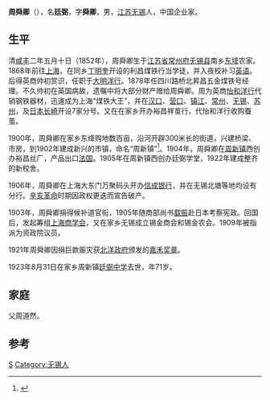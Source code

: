 {{Otheruses|other=名为周舜卿的其他人物|周臣 (嘉靖進士)}}
{{Infobox Person
| name   = 周舜卿
| image     = 
| image_size     = 200px
| caption  = 
| birth_date  = 1852年
| birth_place = {{QIN}}[[江苏省|江苏省]][[常州府|常州府]][[无锡县|无锡县]]
| death_date  = {{death date and age|1923|08|31|1852|05|10|df=y}} 
| death_place = {{ROC}}[[江苏省|江苏省]][[无锡县|无锡县]]
| occupation = 企业家
| spouse =  
| children =
}}
'''周舜卿'''（{{bd|1852年||1923年|8月31日|catIdx=L罗}}），名'''廷弼'''，字'''舜卿'''，男，[[江苏|江苏]][[无锡|无锡]]人，中国企业家。

== 生平 ==
清[[咸丰|咸丰]]二年五月十日（1852年），周舜卿生于[[江苏省|江苏省]][[常州府|常州府]][[无锡县|无锡县]]南乡[[东鿍|东鿍]]农家。1868年前往[[上海|上海]]，在同乡[[丁明奎|丁明奎]]开设的利昌煤铁行当学徒，并入夜校补习[[英语|英语]]。后得英商帅初赏识，任职于[[大明洋行|大明洋行]]。1878年任四川路桥北昇昌五金煤铁号经理。不久帅初在英国病故，遗嘱中将大部分财产赠给周舜卿。周为英商[[怡和洋行|怡和洋行]]代销钢铁器材，迅速成为上海“煤铁大王”，并在[[汉口|汉口]]、[[营口|营口]]、[[镇江|镇江]]、[[常州|常州]]、[[无锡|无锡]]、[[苏州|苏州]]，及[[日本|日本]][[长崎|长崎]]开设7家分号。又在在家乡开办裕昌祥茧行，代怡和洋行收购蚕茧。

1900年，周舜卿在家乡东绛购地数百亩，沿河开辟300米长的街道，兴建桥梁、市房，到1902年建成新兴的市镇，命名“周新镇”<ref>{{Cite book|title=无锡名片|author=阴岭山|publisher=南京出版社|year=2014.04|isbn=978-7-5533-0508-0|location=南京|pages=173}}</ref>。1904年，周舜卿在[[周新镇|周新镇]]西创办裕昌丝厂，产品出口[[法国|法国]]。1905年在周新镇西创办廷弼学堂，1922年建成整齐的新校舍。

1906年，周舜卿在上海大东门万聚码头开办[[信成银行|信成银行]]，并在无锡北塘等地均设有分行。[[辛亥革命|辛亥革命]]时期因政权更迭而宣告破产。

1903年，周舜卿捐得候补道官衔，1905年随商部尚书[[载振|载振]]赴日本考察宪政。回国后，发起筹组[[上海商学会|上海商学会]]，又在家乡无锡成立锡金商会和锡金农会。1909年被指派为资政院议员。

1921年周舜卿因捐巨款赈灾获[[北洋政府|北洋政府]]颁发的[[嘉禾奖章|嘉禾奖章]]。

1923年8月31日在家乡周新镇[[廷弼中学|廷弼中学]]去世，年71岁。

== 家庭 ==
父周道然。

== 参考 ==
{{reflist}}

{{Authority control}}

{{DEFAULTSORT:Zhou}}
[[Category:周姓|S]]
[[Category:无锡人|Category:无锡人]]